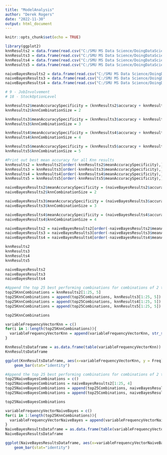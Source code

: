 ```yaml
---
title: "ModelAnalysis"
author: "Derek Rogers"
date: "2022-11-30"
output: html_document
---
```


```r
knitr::opts_chunk$set(echo = TRUE)
```

```r
library(ggplot2)
knnResults2 = data.frame(read.csv("C:/SMU MS Data Science/DoingDataScience6306/EmployeeAttrition/KnnResults/Combinations2/Results2.csv"))
knnResults3 = data.frame(read.csv("C:/SMU MS Data Science/DoingDataScience6306/EmployeeAttrition/KnnResults/Combinations2/Results3.csv"))
knnResults4 = data.frame(read.csv("C:/SMU MS Data Science/DoingDataScience6306/EmployeeAttrition/KnnResults/Combinations2/Results4.csv"))
knnResults5 = data.frame(read.csv("C:/SMU MS Data Science/DoingDataScience6306/EmployeeAttrition/KnnResults/Combinations2/Results5.csv"))
```

```r
naiveBayesResults2 = data.frame(read.csv("C:/SMU MS Data Science/DoingDataScience6306/EmployeeAttrition/NaiveBayesResults/Combinations1/Results2.csv"))
naiveBayesResults3 = data.frame(read.csv("C:/SMU MS Data Science/DoingDataScience6306/EmployeeAttrition/NaiveBayesResults/Combinations1/Results3.csv"))
naiveBayesResults4 = data.frame(read.csv("C:/SMU MS Data Science/DoingDataScience6306/EmployeeAttrition/NaiveBayesResults/Combinations1/Results4.csv"))
```

```r
# 9 - JobInvolvement
# 18 - StockOptionLevel
```

```r
knnResults2$meanAccuracySpecificity = (knnResults2$accuracy + knnResults2$specificity) / 2
knnResults2$knnCombinationSize = 2

knnResults3$meanAccuracySpecificity = (knnResults3$accuracy + knnResults3$specificity) / 2
knnResults3$knnCombinationSize = 3

knnResults4$meanAccuracySpecificity = (knnResults4$accuracy + knnResults4$specificity) / 2
knnResults4$knnCombinationSize = 4

knnResults5$meanAccuracySpecificity = (knnResults5$accuracy + knnResults5$specificity) / 2
knnResults5$knnCombinationSize = 5

#Print out best mean accuracy for all Knn results
knnResults2 = knnResults2[order(-knnResults2$meanAccuracySpecificity),]
knnResults3 = knnResults3[order(-knnResults3$meanAccuracySpecificity),]
knnResults4 = knnResults4[order(-knnResults4$meanAccuracySpecificity),]
knnResults5 = knnResults5[order(-knnResults5$meanAccuracySpecificity),]
```

```r
naiveBayesResults2$meanAccuracySpecificity = (naiveBayesResults2$accuracy + naiveBayesResults2$specificity) / 2
naiveBayesResults2$knnCombinationSize = 2

naiveBayesResults3$meanAccuracySpecificity = (naiveBayesResults3$accuracy + naiveBayesResults3$specificity) / 2
naiveBayesResults3$knnCombinationSize = 3

naiveBayesResults4$meanAccuracySpecificity = (naiveBayesResults4$accuracy + naiveBayesResults4$specificity) / 2
naiveBayesResults4$knnCombinationSize = 4

naiveBayesResults2 = naiveBayesResults2[order(-naiveBayesResults2$meanAccuracySpecificity),]
naiveBayesResults3 = naiveBayesResults3[order(-naiveBayesResults3$meanAccuracySpecificity),]
naiveBayesResults4 = naiveBayesResults4[order(-naiveBayesResults4$meanAccuracySpecificity),]
```

```r
knnResults2
knnResults3
knnResults4
knnResults5

naiveBayesResults2
naiveBayesResults3
naiveBayesResults4
```

```r
#Append the top 25 best performing combinations for combinations of 2 through 5
top25KnnCombinations = knnResults2[1:25, 5]
top25KnnCombinations = append(top25Combinations, knnResults3[1:25, 5])
top25KnnCombinations = append(top25Combinations, knnResults4[1:25, 5])
top25KnnCombinations = append(top25Combinations, knnResults5[1:25, 5])

top25KnnCombinations
```

```r
variableFrequencyVectorKnn = c()
for(i in 1:length(top25KnnCombinations)){
  variableFrequencyVectorKnn = append(variableFrequencyVectorKnn, str_split(top25KnnCombinations[i], " ")[[1]])
}

KnnResultsDataframe = as.data.frame(table(variableFrequencyVectorKnn))
KnnResultsDataframe

ggplot(KnnResultsDataframe, aes(x=variableFrequencyVectorKnn, y = Freq)) + 
    geom_bar(stat="identity")
```

```r
#Append the top 25 best performing combinations for combinations of 2 through 5
top25NaiveBayesCombinations = c()
top25NaiveBayesCombinations = naiveBayesResults2[1:25, 4]
top25NaiveBayesCombinations = append(top25Combinations, naiveBayesResults3[1:25, 4])
top25NaiveBayesCombinations = append(top25Combinations, naiveBayesResults4[1:25, 4])

top25NaiveBayesCombinations
```

```r
variableFrequencyVectorNaiveBayes = c()
for(i in 1:length(top25KnnCombinations)){
  variableFrequencyVectorNaiveBayes = append(variableFrequencyVectorNaiveBayes, str_split(top25KnnCombinations[i], " ")[[1]])
}
NaiveBayesResultsDataframe = as.data.frame(table(variableFrequencyVectorNaiveBayes))
NaiveBayesResultsDataframe

ggplot(NaiveBayesResultsDataframe, aes(x=variableFrequencyVectorNaiveBayes, y = Freq)) + 
    geom_bar(stat="identity")
```

```r

```

```r

```